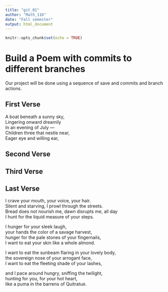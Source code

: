 ---
title: "git_01"
author: "Math_116"
date: "Fall semester"
output: html_document
---

```{r setup, include=FALSE}
knitr::opts_chunk$set(echo = TRUE)
```
# Build a Poem with commits to different branches
Our project will be done using a sequence of save and commits and branch actions.
<!-- Do not modify or change any text in "!--" bracketed areas such as this --- these are instructions to
you, if you change any of this the git program will notice it and compromise your git merging strategy !-->

## First Verse 
<!--Put the first five lines of a poem by Lewis Carrol in this section!-->
A boat beneath a sunny sky,  
Lingering onward dreamily  
In an evening of July —  
Children three that nestle near,  
Eager eye and willing ear,

## Second Verse
<!--Put the first five lines of a poem by Robert Frost here!-->

## Third Verse
<!--Put the first two verses of The Walrus and the Carpenter here!-->

## Last Verse
<!--Put a short poem of your choice 8-20 lines,here!-->
I crave your mouth, your voice, your hair.  
Silent and starving, I prowl through the streets.  
Bread does not nourish me, dawn disrupts me, all day  
I hunt for the liquid measure of your steps.  

I hunger for your sleek laugh,  
your hands the color of a savage harvest,  
hunger for the pale stones of your fingernails,  
I want to eat your skin like a whole almond.  

I want to eat the sunbeam flaring in your lovely body,  
the sovereign nose of your arrogant face,  
I want to eat the fleeting shade of your lashes,  

and I pace around hungry, sniffing the twilight,  
hunting for you, for your hot heart,  
like a puma in the barrens of Quitratue.  
